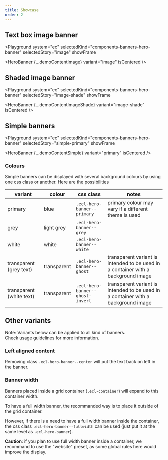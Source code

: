 ```yaml
---
title: Showcase
order: 2
---
```




## Text box image banner

<Playground
  system="ec"
  selectedKind="components-banners-hero-banner"
  selectedStory="image"
  showFrame
>
  <HeroBanner {...demoContentImage} variant="image" isCentered />
</Playground>

## Shaded image banner

<Playground
  system="ec"
  selectedKind="components-banners-hero-banner"
  selectedStory="image-shade"
  showFrame
>
  <HeroBanner {...demoContentImageShade} variant="image-shade" isCentered />
</Playground>

## Simple banners

<Playground
  system="ec"
  selectedKind="components-banners-hero-banner"
  selectedStory="simple-primary"
  showFrame
>
  <HeroBanner {...demoContentSimple} variant="primary" isCentered />
</Playground>

### Colours

Simple banners can be displayed with several background colours by using one css class or another.
Here are the possibilities

| variant                  | colour      | css class                        | notes                                                                             |
| ------------------------ | ----------- | -------------------------------- | --------------------------------------------------------------------------------- |
| primary                  | blue        | `.ecl-hero-banner--primary`      | primary colour may vary if a different theme is used                              |
| grey                     | light grey  | `.ecl-hero-banner--grey`         |                                                                                   |
| white                    | white       | `.ecl-hero-banner--white`        |                                                                                   |
| transparent (grey text)  | transparent | `.ecl-hero-banner--ghost`        | transparent variant is intended to be used in a container with a background image |
| transparent (white text) | transparent | `.ecl-hero-banner--ghost-invert` | transparent variant is intended to be used in a container with a background image |

## Other variants

Note: Variants below can be applied to all kind of banners.  
Check usage guidelines for more information.

### Left aligned content

Removing class `.ecl-hero-banner--center` will put the text back on left in the banner.

### Banner width

Banners placed inside a grid container (`.ecl-container`) will expand to this container width.

To have a full width banner, the recommanded way is to place it outside of the grid container.

However, if there is a need to have a full width banner inside the container, the css class `.ecl-hero-banner--fullwidth` can be used (just put it at the same level as `.ecl-hero-banner`).

**Caution**: if you plan to use full width banner inside a container, we recommand to use the "website" preset, as some global rules here would improve the display.
